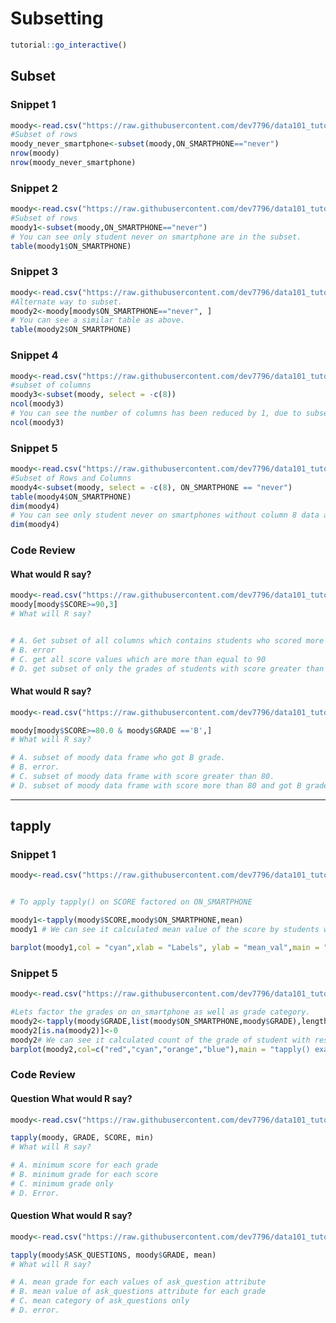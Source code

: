 # Subsetting

<script src="files/js/dcl.js"></script>

```r
tutorial::go_interactive()
```

## Subset {#subset}

### Snippet 1

```r
moody<-read.csv("https://raw.githubusercontent.com/dev7796/data101_tutorial/main/files/dataset/MOODY-2019.csv")
#Subset of rows
moody_never_smartphone<-subset(moody,ON_SMARTPHONE=="never")
nrow(moody)
nrow(moody_never_smartphone)

```

### Snippet 2

```r
moody<-read.csv("https://raw.githubusercontent.com/dev7796/data101_tutorial/main/files/dataset/MOODY-2019.csv")
#Subset of rows
moody1<-subset(moody,ON_SMARTPHONE=="never")
# You can see only student never on smartphone are in the subset.
table(moody1$ON_SMARTPHONE) 

```

### Snippet 3

```r
moody<-read.csv("https://raw.githubusercontent.com/dev7796/data101_tutorial/main/files/dataset/MOODY-2019.csv")
#Alternate way to subset.
moody2<-moody[moody$ON_SMARTPHONE=="never", ]
# You can see a similar table as above.
table(moody2$ON_SMARTPHONE) 

```

### Snippet 4

```r
moody<-read.csv("https://raw.githubusercontent.com/dev7796/data101_tutorial/main/files/dataset/MOODY-2019.csv")
#subset of columns
moody3<-subset(moody, select = -c(8))
ncol(moody3)
# You can see the number of columns has been reduced by 1, due to subsetting without column 8
ncol(moody3) 

```

### Snippet 5

```r
moody<-read.csv("https://raw.githubusercontent.com/dev7796/data101_tutorial/main/files/dataset/MOODY-2019.csv")
#Subset of Rows and Columns
moody4<-subset(moody, select = -c(8), ON_SMARTPHONE == "never")
table(moody4$ON_SMARTPHONE)
dim(moody4)
# You can see only student never on smartphones without column 8 data are present in the subset.
dim(moody4)

```

### Code Review
#### What would R say?

```r
moody<-read.csv("https://raw.githubusercontent.com/dev7796/data101_tutorial/main/files/dataset/moody2020b.csv")
moody[moody$SCORE>=90,3]
# What will R say?


# A. Get subset of all columns which contains students who scored more than equal to 90
# B. error
# C. get all score values which are more than equal to 90
# D. get subset of only the grades of students with score greater than equal to 90


```

#### What would R say?

```r
moody<-read.csv("https://raw.githubusercontent.com/dev7796/data101_tutorial/main/files/dataset/moody2020b.csv")

moody[moody$SCORE>=80.0 & moody$GRADE =='B',] 
# What will R say?

# A. subset of moody data frame who got B grade.
# B. error.
# C. subset of moody data frame with score greater than 80.
# D. subset of moody data frame with score more than 80 and got B grade.


```

---

## tapply {#tapply}

### Snippet 1

```r
moody<-read.csv("https://raw.githubusercontent.com/dev7796/data101_tutorial/main/files/dataset/moody2020b.csv")


# To apply tapply() on SCORE factored on ON_SMARTPHONE

moody1<-tapply(moody$SCORE,moody$ON_SMARTPHONE,mean)
moody1 # We can see it calculated mean value of the score by students with respect to their use of phone in class.

barplot(moody1,col = "cyan",xlab = "Labels", ylab = "mean_val",main = "tapply() example 1",las = 2, cex.names = 0.75)#plot

```

### Snippet 5

```r
moody<-read.csv("https://raw.githubusercontent.com/dev7796/data101_tutorial/main/files/dataset/moody2020b.csv")

#Lets factor the grades on on_smartphone as well as grade category.
moody2<-tapply(moody$GRADE,list(moody$ON_SMARTPHONE,moody$GRADE),length)
moody2[is.na(moody2)]<-0
moody2# We can see it calculated count of the grade of student with respect to their in-class smartphone usage  and grade category.
barplot(moody2,col=c("red","cyan","orange","blue"),main = "tapply() example 2",beside = TRUE,legend=rownames(moody2))
```

### Code Review
#### Question What would R say?

```r
moody<-read.csv("https://raw.githubusercontent.com/dev7796/data101_tutorial/main/files/dataset/moody2020b.csv")

tapply(moody, GRADE, SCORE, min)
# What will R say?

# A. minimum score for each grade
# B. minimum grade for each score
# C. minimum grade only 
# D. Error.


```

#### Question What would R say?

```r
moody<-read.csv("https://raw.githubusercontent.com/dev7796/data101_tutorial/main/files/dataset/moody2020b.csv")

tapply(moody$ASK_QUESTIONS, moody$GRADE, mean)
# What will R say?

# A. mean grade for each values of ask_question attribute
# B. mean value of ask_questions attribute for each grade
# C. mean category of ask_questions only 
# D. error.
```

